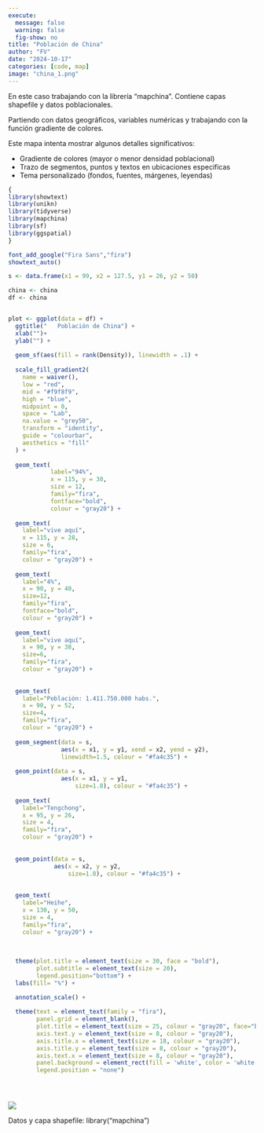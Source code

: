 ```yaml
---
execute:
  message: false
  warning: false
  fig-show: no
title: "Población de China"
author: "FV"
date: "2024-10-17"
categories: [code, map]
image: "china_1.png"
---
```


En este caso trabajando con la librería “mapchina”.  Contiene capas shapefile y datos poblacionales. 

Partiendo con datos geográficos, variables numéricas y trabajando con la función gradiente de colores. 

Este mapa intenta mostrar algunos detalles significativos: 

- Gradiente de colores (mayor o menor densidad poblacional)
- Trazo de segmentos, puntos y textos en ubicaciones especificas 
- Tema personalizado (fondos, fuentes, márgenes, leyendas)


```r

{
library(showtext)
library(unikn)
library(tidyverse)
library(mapchina)
library(sf)
library(ggspatial)
}

font_add_google("Fira Sans","fira")
showtext_auto()

s <- data.frame(x1 = 99, x2 = 127.5, y1 = 26, y2 = 50)

china <- china
df <- china 


plot <- ggplot(data = df) +
  ggtitle("   Población de China") +
  xlab("")+
  ylab("") +
  
  geom_sf(aes(fill = rank(Density)), linewidth = .1) +
  
  scale_fill_gradient2(
    name = waiver(),
    low = "red",
    mid = "#f9f8f9",
    high = "blue",
    midpoint = 0,
    space = "Lab",
    na.value = "grey50",
    transform = "identity",
    guide = "colourbar",
    aesthetics = "fill"
  ) +
  
  geom_text(
            label="94%",
            x = 115, y = 30,
            size = 12,
            family="fira",
            fontface="bold",
            colour = "gray20") +
  
  geom_text(
    label="vive aquí",
    x = 115, y = 28,
    size = 6,
    family="fira",
    colour = "gray20") +
  
  geom_text(
    label="4%",
    x = 90, y = 40,
    size=12,
    family="fira",
    fontface="bold",
    colour = "gray20") +
  
  geom_text(
    label="vive aquí",
    x = 90, y = 38,
    size=6,
    family="fira",
    colour = "gray20") +
  
  
  geom_text(
    label="Población: 1.411.750.000 habs.",
    x = 90, y = 52,
    size=4,
    family="fira",
    colour = "gray20") +
 
  geom_segment(data = s,
               aes(x = x1, y = y1, xend = x2, yend = y2),
               linewidth=1.5, colour = "#fa4c35") +
  
  geom_point(data = s,
               aes(x = x1, y = y1,
                   size=1.8), colour = "#fa4c35") +
  
  geom_text(
    label="Tengchong",
    x = 95, y = 26,
    size = 4,
    family="fira",
    colour = "gray20") +
  
  
  geom_point(data = s,
             aes(x = x2, y = y2,
                 size=1.8), colour = "#fa4c35") +
  
  
  geom_text(
    label="Heihe",
    x = 130, y = 50,
    size = 4,
    family="fira",
    colour = "gray20") +
  
  
  
  theme(plot.title = element_text(size = 30, face = "bold"),
        plot.subtitle = element_text(size = 20),
        legend.position="bottom") +
  labs(fill= "%") +

  annotation_scale() +
  
  theme(text = element_text(family = "fira"),
        panel.grid = element_blank(),
        plot.title = element_text(size = 25, colour = "gray20", face="bold"),
        axis.text.y = element_text(size = 8, colour = "gray20"),
        axis.title.x = element_text(size = 18, colour = "gray20"),
        axis.title.y = element_text(size = 8, colour = "gray20"),
        axis.text.x = element_text(size = 8, colour = "gray20"),
        panel.background = element_rect(fill = 'white', color = 'white'),
        legend.position = "none") 





```


![](china_1.png)

Datos y capa shapefile: library("mapchina")